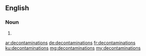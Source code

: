 {{also|décontaminations}}
==English==

===Noun===
{{head|en|noun plural form}}

# {{plural of|decontamination|lang=en}}

[[ar:decontaminations]]
[[de:decontaminations]]
[[fr:decontaminations]]
[[ku:decontaminations]]
[[mg:decontaminations]]
[[my:decontaminations]]